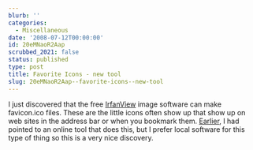 ```yaml
---
blurb: ''
categories:
  - Miscellaneous
date: '2008-07-12T00:00:00'
id: 20eMNaoR2Aap
scrubbed_2021: false
status: published
type: post
title: Favorite Icons - new tool
slug: 20eMNaoR2Aap--favorite-icons--new-tool
---
```


I just discovered that the free [IrfanView](http://www.irfanview.com/) image software can make favicon.ico files. These are the little icons often show up that show up on web sites in the address bar or when you bookmark them. [Earlier](/favorite-icons), I had pointed to an online tool that does this, but I prefer local software for this type of thing so this is a very nice discovery.
